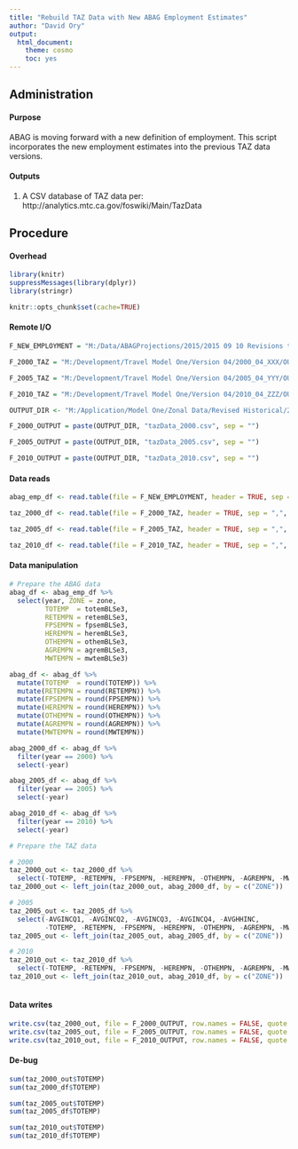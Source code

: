 ```yaml
---
title: "Rebuild TAZ Data with New ABAG Employment Estimates"
author: "David Ory"
output: 
  html_document:
    theme: cosmo
    toc: yes
---
```



## Administration

#### Purpose
ABAG is moving forward with a new definition of employment.  This script incorporates the new employment estimates into the previous TAZ data versions. 

#### Outputs
1.  A CSV database of TAZ data per: http://analytics.mtc.ca.gov/foswiki/Main/TazData

## Procedure

#### Overhead
```r
library(knitr)
suppressMessages(library(dplyr))
library(stringr)
```

```r
knitr::opts_chunk$set(cache=TRUE)
```

#### Remote I/O
```r
F_NEW_EMPLOYMENT = "M:/Data/ABAGProjections/2015/2015 09 10 Revisions to historical/tazproportionrev_092415_all_years.csv"

F_2000_TAZ = "M:/Development/Travel Model One/Version 04/2000_04_XXX/OUTPUT/tazData.csv"

F_2005_TAZ = "M:/Development/Travel Model One/Version 04/2005_04_YYY/OUTPUT/tazData.csv"

F_2010_TAZ = "M:/Development/Travel Model One/Version 04/2010_04_ZZZ/OUTPUT/tazData.csv"

OUTPUT_DIR <- "M:/Application/Model One/Zonal Data/Revised Historical/2015 09 25/"

F_2000_OUTPUT = paste(OUTPUT_DIR, "tazData_2000.csv", sep = "")

F_2005_OUTPUT = paste(OUTPUT_DIR, "tazData_2005.csv", sep = "")

F_2010_OUTPUT = paste(OUTPUT_DIR, "tazData_2010.csv", sep = "")
```

#### Data reads
```r
abag_emp_df <- read.table(file = F_NEW_EMPLOYMENT, header = TRUE, sep = ",", stringsAsFactors = FALSE)

taz_2000_df <- read.table(file = F_2000_TAZ, header = TRUE, sep = ",", stringsAsFactors = FALSE)

taz_2005_df <- read.table(file = F_2005_TAZ, header = TRUE, sep = ",", stringsAsFactors = FALSE)

taz_2010_df <- read.table(file = F_2010_TAZ, header = TRUE, sep = ",", stringsAsFactors = FALSE)

```

#### Data manipulation
```r
# Prepare the ABAG data
abag_df <- abag_emp_df %>%
  select(year, ZONE = zone, 
         TOTEMP  = totemBLSe3, 
         RETEMPN = retemBLSe3, 
         FPSEMPN = fpsemBLSe3, 
         HEREMPN = heremBLSe3,
         OTHEMPN = othemBLSe3,
         AGREMPN = agremBLSe3,
         MWTEMPN = mwtemBLSe3)

abag_df <- abag_df %>%
  mutate(TOTEMP  = round(TOTEMP)) %>%
  mutate(RETEMPN = round(RETEMPN)) %>%
  mutate(FPSEMPN = round(FPSEMPN)) %>%
  mutate(HEREMPN = round(HEREMPN)) %>%
  mutate(OTHEMPN = round(OTHEMPN)) %>%
  mutate(AGREMPN = round(AGREMPN)) %>%
  mutate(MWTEMPN = round(MWTEMPN))

abag_2000_df <- abag_df %>%
  filter(year == 2000) %>%
  select(-year)

abag_2005_df <- abag_df %>%
  filter(year == 2005) %>%
  select(-year)

abag_2010_df <- abag_df %>%
  filter(year == 2010) %>%
  select(-year)

# Prepare the TAZ data

# 2000
taz_2000_out <- taz_2000_df %>%
  select(-TOTEMP, -RETEMPN, -FPSEMPN, -HEREMPN, -OTHEMPN, -AGREMPN, -MWTEMPN)
taz_2000_out <- left_join(taz_2000_out, abag_2000_df, by = c("ZONE"))

# 2005
taz_2005_out <- taz_2005_df %>%
  select(-AVGINCQ1, -AVGINCQ2, -AVGINCQ3, -AVGINCQ4, -AVGHHINC,
         -TOTEMP, -RETEMPN, -FPSEMPN, -HEREMPN, -OTHEMPN, -AGREMPN, -MWTEMPN)
taz_2005_out <- left_join(taz_2005_out, abag_2005_df, by = c("ZONE"))

# 2010
taz_2010_out <- taz_2010_df %>%
  select(-TOTEMP, -RETEMPN, -FPSEMPN, -HEREMPN, -OTHEMPN, -AGREMPN, -MWTEMPN)
taz_2010_out <- left_join(taz_2010_out, abag_2010_df, by = c("ZONE"))
  
```

#### Data writes
```r
write.csv(taz_2000_out, file = F_2000_OUTPUT, row.names = FALSE, quote = F)
write.csv(taz_2005_out, file = F_2005_OUTPUT, row.names = FALSE, quote = F)
write.csv(taz_2010_out, file = F_2010_OUTPUT, row.names = FALSE, quote = F)
```

#### De-bug
```r
sum(taz_2000_out$TOTEMP)
sum(taz_2000_df$TOTEMP)

sum(taz_2005_out$TOTEMP)
sum(taz_2005_df$TOTEMP)

sum(taz_2010_out$TOTEMP)
sum(taz_2010_df$TOTEMP)

```

